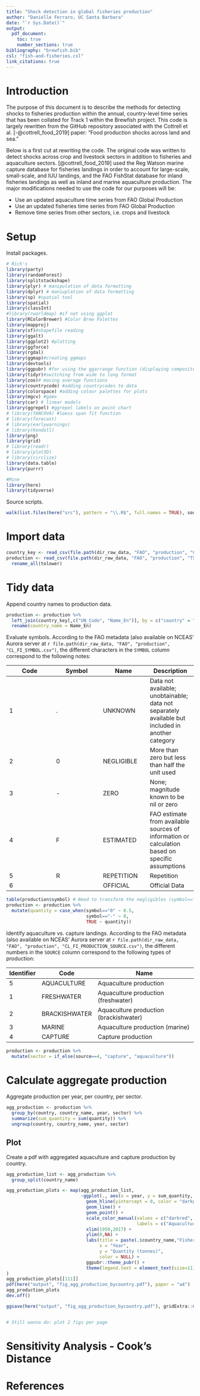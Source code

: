 ```yaml
---
title: "Shock detection in global fisheries production"
author: "Danielle Ferraro, UC Santa Barbara"
date: "`r Sys.Date()`"
output: 
  pdf_document:
    toc: true
    number_sections: true
bibliography: "brewfish.bib"
csl: "fish-and-fisheries.csl"
link_citations: true
---
```


# Introduction

The purpose of this document is to describe the methods for detecting shocks to fisheries production within the annual, country-level time series that has been collated for Track 1 within the Brewfish project. This code is largely rewritten from the GitHub repository associated with the Cottrell et al. [-@cottrell_food_2019] paper: "Food production shocks across land and sea."

Below is a first cut at rewriting the code. The original code was written to detect shocks across crop and livestock sectors in addition to fisheries and aquaculture sectors. [@cottrell_food_2019] used the Reg Watson marine capture database for fisheries landings in order to account for large-scale, small-scale, and IUU landings, and the FAO FishStat database for inland fisheries landings as well as inland and marine aquaculture production. The major modifications needed to use the code for our purposes will be:

- Use an updated aquaculture time series from FAO Global Production
- Use an updated fisheries time series from FAO Global Production
- Remove time series from other sectors, i.e. crops and livestock

# Setup

Install packages.
```r

# Rich's
library(party)
library(randomForest)
library(splitstackshape)
library(plyr) # manipulation of data formatting
library(dplyr) # maniuplation of data formatting
library(sp) #spatial tool
library(spatial)
library(classInt)
#library(rworldmap) #if not using ggplot
library(RColorBrewer) #Color Brew Palettes
library(mapproj)
library(sf)#shapefile reading
library(ggalt)
library(ggplot2) #plotting
library(ggforce)
library(rgdal) 
library(ggmap)#creating ggmaps
library(devtools)
library(ggpubr) #for using the ggarrange function (displaying composite ggplots)
library(tidyr)#switching from wide to long format
library(zoo)# moving average functions 
library(countrycode) #adding countrycodes to data
library(colorspace) #adding colour palettes for plots
library(mgcv) #gams
library(car) # linear models
library(ggrepel) #ggrepel labels on point chart
# library(fANCOVA) #loess span fit function 
# library(forecast)
# library(earlywarnings)
# library(Kendall)
library(png)
library(grid) 
# library(readr)
# library(plot3D)
# library(circlize)
library(data.table)
library(purrr)

#Mine
library(here)
library(tidyverse)
```

Source scripts. 
```r
walk(list.files(here("src"), pattern = "\\.R$", full.names = TRUE), source) # Sets file directories
```

# Import data

```r
country_key <- read_csv(file.path(dir_raw_data, "FAO", "production", "CL_FI_COUNTRY_GROUPS.csv")) 
production <- read_csv(file.path(dir_raw_data, "FAO", "production", "TS_FI_PRODUCTION.csv"), col_types = cols(UNIT = col_character())) %>% 
  rename_all(tolower)
```

# Tidy data

Append country names to production data. 

```r
production <- production %>% 
  left_join(country_key[,c("UN_Code", "Name_En")], by = c("country" = "UN_Code")) %>% 
  rename(country_name = Name_En)
```

Evaluate symbols. According to the FAO metadata (also available on NCEAS' Aurora server at `r file.path(dir_raw_data, "FAO", "production", "CL_FI_SYMBOL.csv")`, the different characters in the `SYMBOL` column correspond to the following notes:

Code|Symbol|Name|Description
-----|-----|-----|-----
1|.|UNKNOWN|Data not available; unobtainable; data not separately available but included in another category
2|0|NEGLIGIBLE|More than zero but less than half the unit used
3|-|ZERO|None; magnitude known to be nil or zero
4|F|ESTIMATED|FAO estimate from available sources of information or calculation based on specific assumptions
5|R|REPETITION|Repetition
6| |OFFICIAL|Official Data

```r
table(production$symbol) # Need to transform the negligibles (symbol=="0") and zeroes (symbol=="-")
production <- production %>% 
  mutate(quantity = case_when(symbol=="0" ~ 0.5,
                              symbol=="-" ~ 0,
                              TRUE ~ quantity))
```

Identify aquaculture vs. capture landings. According to the FAO metadata (also available on NCEAS' Aurora server at `r file.path(dir_raw_data, "FAO", "production", "CL_FI_PRODUCTION_SOURCE.csv")`, the different numbers in the `SOURCE` column correspond to the following types of production:

Identifier|Code|Name
-----|-----|-----
5|AQUACULTURE|Aquaculture production
1|FRESHWATER|Aquaculture production (freshwater)
2|BRACKISHWATER|Aquaculture production (brackishwater)
3|MARINE|Aquaculture production (marine)
4|CAPTURE|Capture production

```r
production <- production %>% 
  mutate(sector = if_else(source==4, "capture", "aquaculture"))
```

# Calculate aggregate production

Aggregate production per year, per country, per sector.
```r
agg_production <- production %>% 
  group_by(country, country_name, year, sector) %>% 
  summarize(sum_quantity = sum(quantity)) %>% 
  ungroup(country, country_name, year, sector)
```

## Plot

Create a pdf with aggregated aquaculture and capture production by country.
```r
agg_production_list <- agg_production %>% 
  group_split(country_name)

agg_production_plots <- map(agg_production_list, 
                            ~ggplot(., aes(x = year, y = sum_quantity, color = sector)) + 
                              geom_hline(yintercept = 0, color = "darkgray", linetype = "dashed") +
                              geom_line() +
                              geom_point() +
                              scale_color_manual(values = c("darkred", "darkblue"), 
                                                 labels = c("Aquaculture", "Capture")) +
                              xlim(1950,2017) +
                              ylim(0,NA) +
                              labs(title = paste(.$country_name,"Fisheries Production"), 
                                   x = "Year", 
                                   y = "Quantity (tonnes)",
                                   color = NULL) +
                              ggpubr::theme_pubr() +
                              theme(legend.text = element_text(size=11))
)
agg_production_plots[[111]]
pdf(here("output", "fig_agg_production_bycountry.pdf"), paper = "a4")
agg_production_plots
dev.off()

ggsave(here("output", "fig_agg_production_bycountry.pdf"), gridExtra::marrangeGrob(grobs = agg_production_plots, widths nrow=2, ncol=1))


# Still wanna do: plot 2 figs per page
```

# Sensitivity Analysis - Cook's Distance

# References



